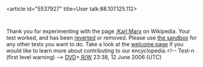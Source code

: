 <article id="5537927" title=User talk:88.107.125.112>
	<talkpage id="5537927" title="User talk:88.107.125.112">
Thank you for experimenting with the page [[:Karl Marx]] on Wikipedia. Your test worked, and has been [[Help:Reverting|reverted]] or removed. Please use [[Wikipedia:Sandbox|the sandbox]] for any other tests you want to do. Take a look at the [[Wikipedia:Welcome, newcomers|welcome page]] if you would like to learn more about contributing to our encyclopedia.&lt;!-- Test-n (first level warning) --&gt; [[User:DVD R W| DVD]]+[[User_talk:DVD R W| R/W]] 23:38, 12 June 2006 (UTC)
	</talkpage>
</article>